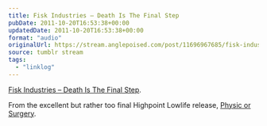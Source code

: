 ```yaml
---
title: Fisk Industries – Death Is The Final Step
pubDate: 2011-10-20T16:53:38+00:00
updatedDate: 2011-10-20T16:53:38+00:00
format: "audio"
originalUrl: https://stream.anglepoised.com/post/11696967685/fisk-industries-death-is-the-final-step-from
source: tumblr stream
tags:
  - "linklog"
---
```


[Fisk Industries &#8211; Death Is The Final Step][1].

From the excellent but rather too final Highpoint Lowlife release, [Physic or Surgery][2].

[1]: http://soundcloud.com/fiskindustries/death-is-the-final-step-feat-gravediggaz
[2]: http://highpointlowlife.com/
